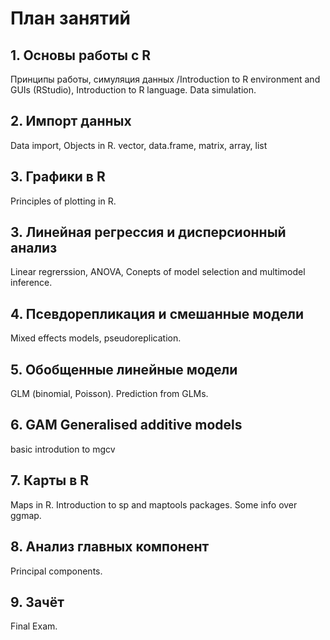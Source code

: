 # План занятий
## 1. Основы работы с R
Принципы работы, симуляция данных /Introduction to R environment and GUIs (RStudio), Introduction to R language. Data simulation.

## 2. Импорт данных
Data import, Objects in R. vector, data.frame, matrix, array, list

## 3. Графики в R
Principles of plotting in R. 

## 3. Линейная регрессия и дисперсионный анализ
Linear regrerssion, ANOVA, Conepts of model selection and multimodel inference.

## 4. Псевдорепликация и смешанные модели
Mixed effects models, pseudoreplication.

## 5. Обобщенные линейные модели
GLM (binomial, Poisson). Prediction from GLMs.

## 6. GAM Generalised additive models
basic introdution to mgcv

## 7. Карты в R
Maps in R. Introduction to sp and maptools packages. Some info over ggmap.

## 8. Анализ главных компонент
Principal components.

## 9. Зачёт
Final Exam.
